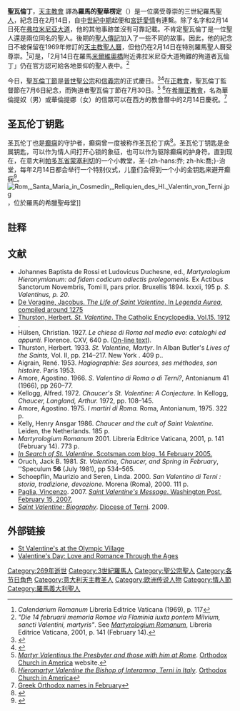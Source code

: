 {{noteTA
|1=zh-cn:圣瓦伦廷;zh-tw:聖瓦倫丁;
}}
{{for|節日|情人節}}
{{Infobox saint
|name = 羅馬的聖華楞定
|birth_date =
|death_date = 傳統約269年<ref name="patron">{{cite web | last = Jones | first = Terry | title = Valentine of Rome | work = Patron Saints Tom | url = http://www.catholic-forum.com/saints/saintv06.htm | accessdate = 2007-02-14 | archiveurl = https://web.archive.org/web/20100401175425/http://www.catholic-forum.com/saints/saintv06.htm | archivedate = 2010-04-01 | deadurl = yes }}</ref>
|feast_day = 2月14日（天主教會、信義宗與聖公宗）<br />7月30日（正教會）
|venerated_in = [[羅馬公教|羅馬公教]]<br />[[正教會|正教會]]<br />[[西儀正教會|西儀正教會]]<br />[[信義宗|信義宗]]<br />[[普世聖公宗|普世聖公宗]]<br/>一些新教教會例如[[浸信會|浸信會]]
|image= Valentin Metzinger - Sv. Valentin.jpg
|imagesize = 220px
|caption =瓦倫丁·麥琴格（Valentin Metzinger）畫的聖瓦倫丁的勝利，約18世紀
|birth_place = 不詳
|death_place =
|buried_at =
|titles = 司鐸及殉道者
|beatified_date =
|beatified_place =
|beatified_by =
|canonized_date =
|canonized_place =
|canonized_by =
|attributes = 鸟、玫瑰、[[bishop|bishop]] with a [[cripple|cripple]]d or a child with [[epilepsy|epilepsy]] at his feet; bishop with a [[rooster|rooster]] nearby; bishop refusing to [[idolatry|adore an idol]]; bishop being [[decapitation|beheaded]]; [[priest|priest]] bearing a [[sword|sword]]; priest holding a [[sun|sun]]; priest giving sight to a [[Blindness|blind]] girl<ref name="patron"/>
|patronage = 已订婚的情侣、抗[[昏厥|昏厥]]、养蜂人、幸福婚姻、爱情、[[腺鼠疫|腺鼠疫]]、[[癫痫|癫痫]]<ref name="patron"/>
|issues =
}}
'''聖瓦倫丁'''，[[天主教會|天主教會]] 譯為'''羅馬的聖華楞定'''（{{lang-la|Valentinus}}）是一位廣受尊崇的三世紀羅馬[[基督教聖人|聖人]]，紀念日在2月14日，自[[中世紀中期|中世紀中期]]起便和[[宮廷愛情|宮廷愛情]]有連繫。除了名字和2月14日死在[[弗拉米尼亞大道|弗拉米尼亞大道]]，他的其他事跡並沒有可靠記載。不肯定聖瓦倫丁是一位聖人還是兩位同名的聖人。後期的[[聖人傳記|聖人傳記]]加入了一些不同的故事。因此，他的紀念日不被保留在1969年修訂的[[天主教聖人曆|天主教聖人曆]]，但他仍在2月14日在特別羅馬聖人曆受尊崇。<ref>''Calendarium Romanum'' Libreria Editrice Vaticana (1969), p. 117</ref>可是，「2月14日在羅馬[[米爾維奧橋|米爾維奧橋]]附近弗拉米尼亞大道殉難的殉道者瓦倫丁」仍在官方認可給各地景仰的聖人表中。<ref>''"Die 14 februarii memoria Romae via Flaminia iuxta pontem Milvium, sancti Valentini, martyris"''. See ''[[Martyrologium_Romanum|Martyrologium Romanum]]'', Libreria Editrice Vaticana, 2001, p. 141 (February 14).</ref>

今日，[[聖瓦倫丁節|聖瓦倫丁節]]是[[普世聖公宗|普世聖公宗]]和[[信義宗|信義宗]]的正式慶日。<ref name=Anglican>{{cite web|url=http://www.churchofengland.org/prayer-worship/worship/texts/the-calendar/holydays.aspx|title=Holy Days|year=2012|publisher=[[Church_of_England|Church of England]] (Anglican Communion)|accessdate=October 27, 2012|quote=February 14 Valentine, Martyr at Rome, c.269|archive-date=2018-12-25|archive-url=https://web.archive.org/web/20181225084824/https://www.churchofengland.org/prayer-and-worship/join-us-daily-prayer|dead-url=no}}</ref><ref name="Pfatteicher2008">{{cite book|last=Pfatteicher|first=Philip H.|title=New Book of Festivals and Commemorations: A Proposed Common Calendar of Saints|url=http://books.google.com/books?id=W82FOCZ4hmwC&pg=PA86|accessdate=October 27, 2012|date=August 1, 2008|publisher=Fortress Press|isbn=9780800621285|page=86|quote=IO February 14 The Lutheran Service Book, with its penchant for the old Roman calendar, commemorates Valentine on this date.}}</ref>在[[正教會|正教會]]，聖瓦倫丁監督節在7月6日紀念，而殉道者聖瓦倫丁節在7月30日。<ref>[http://ocafs.oca.org/FeastSaintsLife.asp?FSID=101926 ''Martyr Valentinus the Presbyter and those with him at Rome'']. [[Orthodox_Church_in_America|Orthodox Church in America]] website.</ref> <ref>[http://ocafs.oca.org/FeastSaintsLife.asp?FSID=102148 ''Hieromartyr Valentine the Bishop of Interamna, [[Terni|Terni]] in [[Italy|Italy]]'']. [[Orthodox_Church_in_America|Orthodox Church in America]]</ref>在[[希臘正教會|希臘正教會]]，名為華倫提奴（男）或華倫提娜（女）的信眾可以在西方的教會曆中的2月14日慶祝。<ref>[http://www.eortologio.gr/data/eortes/namedays_february.php Greek Orthodox names in February]</ref>

==圣瓦伦丁钥匙==
圣瓦伦丁也是[[癫痫|癫痫]]的守护者，癫痫曾一度被称作圣瓦伦丁病<ref name="Illes2011">{{cite book|last=Illes|first=Judika|title=Encyclopedia of Mystics, Saints & Sages|accessdate=20 June 2014|date=11 October 2011|publisher=HarperCollins|isbn=978-0-06-209854-2|page=1238|quote=Saint Valentine is invoked for healing as well as love. He protects against fainting and is requested to heal epilepsy and other seizure disorders. In northern Italy, epilepsy was once traditionally known as Saint Valentine's Malady.}}</ref>。圣瓦伦丁钥匙是金属钥匙，可以作为情人间打开心锁的象征，也可以作为驱除癫痫的护身符。直到现在，在意大利[[帕多瓦省|帕多瓦省]][[蒙塞利切|蒙塞利切]]的一个小教堂，圣-{zh-hans:乔; zh-hk:喬;}-治堂，每年2月14日都会举行一个特别仪式，儿童们会得到一个小的金钥匙来避开癫痫<ref>{{Cite web |url=http://web.prm.ox.ac.uk/amulets/index.php/keys-amulet2/index.html |title=Pitt Rivers Museum, Oxford, "St Valentine Key, Italy" |accessdate=2015-02-19 |archive-date=2014-07-19 |archive-url=https://web.archive.org/web/20140719150116/http://web.prm.ox.ac.uk/amulets/index.php/keys-amulet2/index.html |dead-url=no }}</ref>。
[[File:Rom,_Santa_Maria_in_Cosmedin,_Reliquien_des_Hl._Valentin_von_Terni.jpg|left]]，位於羅馬的希臘聖母堂]]

==註释==

{{Reflist|2}}

==文献==
* Johannes Baptista de Rossi et Ludovicus Duchesne, ed., ''Martyrologium Hieronymianum: ad fidem codicum adiectis prolegomenis.'' Ex Actibus Sanctorum Novembris, Tomi II, pars prior. Bruxellis 1894. lxxxii, 195 p. ''S. Valentinus, p. 20.''
* [https://web.archive.org/web/20120112234436/http://www.catholic-forum.com/saints/golden169.htm De Voragine, Jacobus. ''The Life of Saint Valentine''. In ''Legenda Aurea'', compiled around 1275]
* [http://www.newadvent.org/cathen/15254a.htm Thurston, Herbert. ''St. Valentine''. The Catholic Encyclopedia, Vol.15. 1912] {{Wayback|url=http://www.newadvent.org/cathen/15254a.htm |date=20160303220035 }}.
* Hülsen, Christian. 1927. ''Le chiese di Roma nel medio evo: cataloghi ed appunti.'' Florence. CXV, 640 p. ([http://penelope.uchicago.edu/Thayer/I/Gazetteer/Places/Europe/Italy/Lazio/Roma/Rome/churches/_Texts/Huelsen/HUECHI*/2/TZ.html On-line text]).
* Thurston, Herbert. 1933. ''St. Valentine, Martyr''. In Alban Butler's ''Lives of the Saints,'' Vol. II, pp. 214–217. New York . 409 p..
* Aigrain, René. 1953. ''Hagiographie: Ses sources, ses méthodes, son histoire.'' Paris 1953.
* Amore, Agostino. 1966. ''S. Valentino di Roma o di Terni?'', Antonianum 41 (1966), pp 260–77.
* Kellogg, Alfred. 1972. ''Chaucer's St. Valentine: A Conjecture.'' In Kellogg, ''Chaucer, Langland, Arthur.'' 1972, pp. 108–145.
* Amore, Agostino. 1975. ''I martiri di Roma.'' Roma, Antonianum, 1975. 322 p.
* Kelly, Henry Ansgar 1986. ''Chaucer and the cult of Saint Valentine.'' Leiden, the Netherlands. 185 p.
* ''Martyrologium Romanum'' 2001. Libreria Editrice Vaticana, 2001, p. 141 (February 14). 773 p.
* [http://www.living.scotsman.com/valentinesday/In-search-of-St-Valentine.2603228.jp ''In Search of St. Valentine''. Scotsman.com blog, 14 February 2005.]
* Oruch, Jack B. 1981. ''St. Valentine, Chaucer, and Spring in February'', ''Speculum '''56''' (July 1981), pp 534–565.
* Schoepflin, Maurizio and Seren, Linda. 2000. ''San Valentino di Terni : storia, tradizione, devozione.'' Morena (Roma), 2000. 111 p.
* [[Vincenzo_Paglia|Paglia, Vincenzo]]. 2007. [https://web.archive.org/web/20130906013915/http://onfaith.washingtonpost.com/onfaith/guestvoices/2007/02/saint_valentines_message.html ''Saint Valentine's Message''. Washington Post, February 15, 2007.]
* [https://web.archive.org/web/20121229053757/http://www.diocesi.terni.it/sanvalentino/biografia/main.php?cat_id=1001&subcat_id=240 ''Saint Valentine: Biography'']. [[Roman_Catholic_Diocese_of_Terni-Narni-Amelia|Diocese of Terni]]. 2009.

==外部链接==
{{commons category|Saint Valentine}}
* [http://romanchurches.wikia.com/wiki/San_Valentino_al_Villagio_Olimpico St Valentine's at the Olympic Village]
* [https://web.archive.org/web/20111215070136/http://www.virtualmuseum.ca/Exhibitions/Valentin/English/index.php3 Valentine's Day: Love and Romance Through the Ages]
{{天主教聖人}}
{{Authority control}}
[[Category:269年逝世|Category:269年逝世]]
[[Category:3世紀羅馬人|Category:3世紀羅馬人]]
[[Category:聖公宗聖人|Category:聖公宗聖人]]
[[Category:各节日角色|Category:各节日角色]]
[[Category:意大利天主教圣人|Category:意大利天主教圣人]]
[[Category:欧洲传说人物|Category:欧洲传说人物]]
[[Category:情人節|Category:情人節]]
[[Category:羅馬義大利聖人|Category:羅馬義大利聖人]]